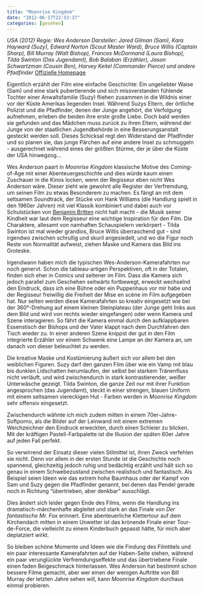 ```yaml
---
title: "Moonrise Kingdom"
date: "2012-06-17T22:53:37"
categories: [gesehen]
---
```


*USA (2012)
Regie: Wes Anderson
Darsteller: Jared Gilman (Sam), Kara Hayward (Suzy), Edward Norton (Scout Master Ward), Bruce Willis (Captain Sharp), Bill Murray (Walt Bishop), Frances McDormand (Laura Bishop), Tilda Swinton (Das Jugendamt), Bob Balaban (Erzähler), Jason Schwartzman (Cousin Ben), Harvey Keitel (Commander Pierce) und andere Pfadfinder*
[Offizielle Homepage](http://www.moonrisekingdom.de/)

Eigentlich erzählt der Film eine einfache Geschichte: Ein ungeliebter Waise (Sam) und eine stark pubertierende und sich missverstanden fühlende Tochter einer Anwaltsfamilie (Suzy) fliehen zusammen in die Wildnis einer vor der Küste Amerikas liegenden Insel. Während Suzys Eltern, der örtliche Polizist und die Pfadfinder, denen der Junge angehört, die Verfolgung aufnehmen, erleben die beiden ihre erste große Liebe. Doch bald werden sie gefunden und das Mädchen muss zurück zu ihren Eltern, während der Junge von der staatlichen Jugendbehörde in eine Besserungsanstalt gesteckt werden soll. Dieses Schicksal regt den Widerstand der Pfadfinder und so planen sie, das junge Pärchen auf eine andere Insel zu schmuggeln - ausgerechnet während eines der größten Stürme, der je über die Küste der USA hinwegzog...

Wes Anderson paart in *Moonrise Kingdom* klassische Motive des Coming-of-Age mit einer Abenteuergeschichte und dies würde kaum einen Zuschauer in die Kinos locken, wenn der Regisseur eben nicht Wes Anderson wäre. Dieser zieht wie gewohnt alle Register der Verfremdung, um seinen Film zu etwas Besonderem zu machen. Es fängt an mit dem seltsamen Soundtrack, der Stücke von Hank Williams (die Handlung spielt in den 1960er Jahren) mit viel Klassik kombiniert und dabei auch vor Schulstücken von [Benjamin Britten](http://en.wikipedia.org/wiki/The_Young_Person's_Guide_to_the_Orchestra) nicht halt macht - die Musik seiner Kindheit war laut dem Regisseur eine wichtige Inspiration für den Film. Die Charaktere, allesamt von namhaften Schauspielern verkörpert  - Tilda Swinton ist mal wieder grandios, Bruce Willis überraschend gut - sind irgendwo zwischen schrullig und skuril angesiedelt, und wo die Figur noch Reste von Normalität aufweist, ziehen Maske und Kamera das Bild ins Groteske.

Irgendwann haben mich die typischen Wes-Anderson-Kamerafahrten nur noch genervt. Schon die tableau-artigen Perspektiven, oft in der Totalen, finden sich eher in Comics und seltener im Film. Dass die Kamera sich jedoch parallel zum Geschehen seitwärts fortbewegt, erweckt wechselnd den Eindruck, dass ich eine Bühne oder ein Puppenhaus vor mir habe und der Regisseur freiwillig die Freiheit der Mise en scène im Film aufgegeben hat. Nur selten werden diese Kamerafahrten so kreativ eingesetzt wie bei der 360°-Drehung auf einem kleinen Steinplateau (der Junge geht links aus dem Bild und wird von rechts wieder eingefangen) oder wenn Kamera und Szene interagieren. So fährt die Kamera einmal durch den aufklappbaren Essenstisch der Bishops und der Vater klappt nach dem Durchfahren den Tisch wieder zu. In einer anderen Szene knippst der gut in den Film integrierte Erzähler vor einem Schwenk eine Lampe an der Kamera an, um danach von dieser beleuchtet zu werden.

Die kreative Maske und Kostümierung äußert sich vor allem bei den weiblichen Figuren. Suzy darf den ganzen Film über wie ein Vamp mit blau bis dunklen Lidschatten herumlaufen, der selbst bei starkem Tränenfluss nicht verläuft, und wird zwischendurch in stark kontrastierender, weißer Unterwäsche gezeigt. Tilda Swinton, die ganze Zeit nur mit ihrer Funktion angesprochen (das Jugendamt), steckt in einer strengen, blauen Uniform mit einem seltsamen viereckigen Hut - Farben werden in *Moonrise Kingdom* sehr offensiv eingesetzt.

Zwischendurch wähnte ich mich zudem mitten in einem 70er-Jahre-Softporno, als die Bilder auf der Leinwand mit einem extremen Weichzeichner den Eindruck erweckten, durch einen Schleier zu blicken. Mit der kräftigen Pastell-Farbpalette ist die Illusion der späten 60er Jahre auf jeden Fall perfekt.

So verwirrend der Einsatz dieser vielen Stilmittel ist, ihren Zweck verfehlen sie nicht. Denn vor allem in der ersten Stunde ist die Geschichte noch spannend, gleichzeitig jedoch ruhig und bedächtig erzählt und hält sich so genau in einem Schwebezustand zwischen realistisch und fantastisch. Als Beispiel seien Ideen wie das extrem hohe Baumhaus oder der Kampf von Sam und Suzy gegen die Pfadfinder genannt, bei denen das Pendel gerade noch in Richtung "übertrieben, aber denkbar" ausschlägt.

Dies ändert sich leider gegen Ende des Films, wenn die Handlung ins dramatisch-märchenhafte abgleitet und stark an das Finale von *Der fantastische Mr. Fox* erinnert. Eine abenteuerliche Klettertour auf dem Kirchendach mitten in einem Unwetter ist das krönende Finale einer Tour-de-Force, die vielleicht zu einem Kinderbuch gepasst hätte, für mich aber deplatziert wirkt.

So bleiben schöne Momente und Ideen wie die Findung des Filmtitels und ein paar interessante Kamerafahrten auf der Haben-Seite stehen, während ein paar verunglückte Verfremdungseffekte und das übertriebene Finale einen faden Beigeschmack hinterlassen. Wes Anderson hat bestimmt schon bessere Filme gemacht, aber wer einen der wenigen Auftritte von Bill Murray der letzten Jahre sehen will, kann *Moonrise Kingdom* durchaus einmal probieren.

